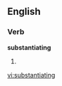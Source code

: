 
==English==

===Verb===
'''substantiating'''

# {{present participle of|[[substantiate]]}}

[[vi:substantiating]]